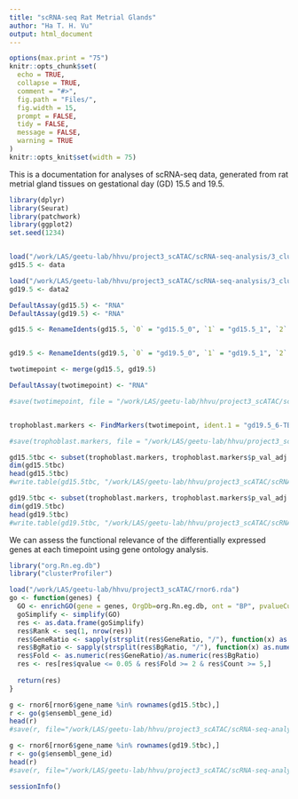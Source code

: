 ```yaml
---
title: "scRNA-seq Rat Metrial Glands"
author: "Ha T. H. Vu"
output: html_document
---
```

  
```r
options(max.print = "75")
knitr::opts_chunk$set(
  echo = TRUE,
  collapse = TRUE,
  comment = "#>",
  fig.path = "Files/",
  fig.width = 15,
  prompt = FALSE,
  tidy = FALSE,
  message = FALSE,
  warning = TRUE
)
knitr::opts_knit$set(width = 75)
```

This is a documentation for analyses of scRNA-seq data, generated from rat metrial gland tissues on gestational day (GD) 15.5 and 19.5. <br>

```r
library(dplyr)
library(Seurat)
library(patchwork)
library(ggplot2)
set.seed(1234)


load("/work/LAS/geetu-lab/hhvu/project3_scATAC/scRNA-seq-analysis/3_cluster_DEG/rmChrMTgenes/GD15.5/gd15.5_res0.8.rda")
gd15.5 <- data

load("/work/LAS/geetu-lab/hhvu/project3_scATAC/scRNA-seq-analysis/3_cluster_DEG/rmChrMTgenes/GD19.5/gd19.5-4-5-6-7_res0.8.rda")
gd19.5 <- data2

DefaultAssay(gd15.5) <- "RNA"
DefaultAssay(gd19.5) <- "RNA"

gd15.5 <- RenameIdents(gd15.5, `0` = "gd15.5_0", `1` = "gd15.5_1", `2` = "gd15.5_2", `3` = "gd15.5_3", `4` = "gd15.5_4", `5` = "gd15.5_5", `6` = "gd15.5_6", `7` = "gd15.5_7", `8` = "gd15.5_8", `9` = "gd15.5_9", `10` = "gd15.5_10", `11` = "gd15.5_11", `12` = "gd15.5_12", `13` = "gd15.5_13", `14` = "gd15.5_14", `15` = "gd15.5_15", `16` = "gd15.5_16", `17` = "gd15.5_17", `18` = "gd15.5_18", `19` = "gd15.5_19", `20` = "gd15.5_20", `21` = "gd15.5_21", `22` = "gd15.5_22", `23` = "gd15.5_23-TBC", `24` = "gd15.5_24", `25` = "gd15.5_25", `26` = "gd15.5_26", `27` = "gd15.5_27", `28` = "gd15.5_28")


gd19.5 <- RenameIdents(gd19.5, `0` = "gd19.5_0", `1` = "gd19.5_1", `2` = "gd19.5_2", `3` = "gd19.5_3", `4` = "gd19.5_4", `5` = "gd19.5_5", `6` = "gd19.5_6-TBC", `7` = "gd19.5_7", `8` = "gd19.5_8", `9` = "gd19.5_9", `10` = "gd19.5_10", `11` = "gd19.5_11", `12` = "gd19.5_12", `13` = "gd19.5_13", `14` = "gd19.5_14", `15` = "gd19.5_15", `16` = "gd19.5_16", `17` = "gd19.5_17", `18` = "gd19.5_18", `19` = "gd19.5_19", `20` = "gd19.5_20", `21` = "gd19.5_21", `22` = "gd19.5_22")

twotimepoint <- merge(gd15.5, gd19.5)

DefaultAssay(twotimepoint) <- "RNA"

#save(twotimepoint, file = "/work/LAS/geetu-lab/hhvu/project3_scATAC/scRNA-seq-analysis/4_twoTimepoints/rmChrMTgenes/twotimepoint.rda")


trophoblast.markers <- FindMarkers(twotimepoint, ident.1 = "gd19.5_6-TBC", ident.2 = "gd15.5_23-TBC", verbose = FALSE, logfc.threshold = 0) 

#save(trophoblast.markers, file = "/work/LAS/geetu-lab/hhvu/project3_scATAC/scRNA-seq-analysis/4_twoTimepoints/rmChrMTgenes/trophoblast.markers.rda")

gd15.5tbc <- subset(trophoblast.markers, trophoblast.markers$p_val_adj <= 0.05 & trophoblast.markers$avg_log2FC <= -log2(1.5))
dim(gd15.5tbc)
head(gd15.5tbc)
#write.table(gd15.5tbc, "/work/LAS/geetu-lab/hhvu/project3_scATAC/scRNA-seq-analysis/4_twoTimepoints/rmChrMTgenes/DEG/gd15.5TBC.txt", sep = "\t", row.names = F, quote = F)

gd19.5tbc <- subset(trophoblast.markers, trophoblast.markers$p_val_adj <= 0.05 & trophoblast.markers$avg_log2FC >= log2(1.5))
dim(gd19.5tbc)
head(gd19.5tbc)
#write.table(gd19.5tbc, "/work/LAS/geetu-lab/hhvu/project3_scATAC/scRNA-seq-analysis/4_twoTimepoints/rmChrMTgenes/DEG/gd19.5TBC.txt", sep = "\t", row.names = F, quote = F)
```

We can assess the functional relevance of the differentially expressed genes at each timepoint using gene ontology analysis.
```r
library("org.Rn.eg.db")
library("clusterProfiler")

load("/work/LAS/geetu-lab/hhvu/project3_scATAC/rnor6.rda")
go <- function(genes) {
  GO <- enrichGO(gene = genes, OrgDb=org.Rn.eg.db, ont = "BP", pvalueCutoff = 0.05, qvalueCutoff = 0.05, maxGSSize=500, readable = T, keyType = "ENSEMBL")
  goSimplify <- simplify(GO)
  res <- as.data.frame(goSimplify)
  res$Rank <- seq(1, nrow(res))
  res$GeneRatio <- sapply(strsplit(res$GeneRatio, "/"), function(x) as.numeric(x[1])/as.numeric(x[2]))
  res$BgRatio <- sapply(strsplit(res$BgRatio, "/"), function(x) as.numeric(x[1])/as.numeric(x[2]))
  res$Fold <- as.numeric(res$GeneRatio)/as.numeric(res$BgRatio)
  res <- res[res$qvalue <= 0.05 & res$Fold >= 2 & res$Count >= 5,]
  
  return(res)
}

g <- rnor6[rnor6$gene_name %in% rownames(gd15.5tbc),]
r <- go(g$ensembl_gene_id)
head(r)
#save(r, file="/work/LAS/geetu-lab/hhvu/project3_scATAC/scRNA-seq-analysis/4_twoTimepoints/rmChrMTgenes/DEG/gd15.5TBC_goRats-max500-simplified.rda")

g <- rnor6[rnor6$gene_name %in% rownames(gd19.5tbc),]
r <- go(g$ensembl_gene_id)
head(r)
#save(r, file="/work/LAS/geetu-lab/hhvu/project3_scATAC/scRNA-seq-analysis/4_twoTimepoints/rmChrMTgenes/DEG/gd19.5TBC_goRats-max500-simplified.rda")
```

```r
sessionInfo()
```